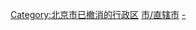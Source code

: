 [[Category:北京市已撤消的行政区|Category:北京市已撤消的行政区]]
[[Category:中国已撤消的市辖区_(按省级行政区分类)|市/直辖市]]
[[Category:北京市辖区|-]]
